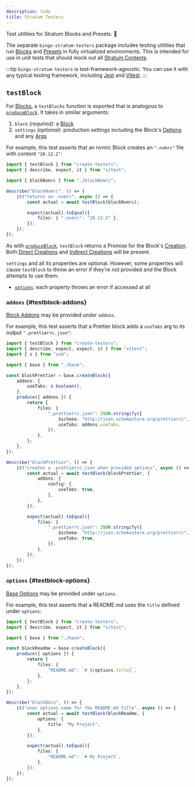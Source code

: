 ```yaml
---
description: todo
title: Stratum Testers
---
```



Test utilities for Stratum Blocks and Presets. 🚛

<PackageManagers type="add" pkg="bingo-stratum-testers" dev />

The separate `bingo-stratum-testers` package includes testing utilities that run [Blocks](/engines/stratum/concepts/blocks) and [Presets](/engines/stratum/concepts/presets) in fully virtualized environments.
This is intended for use in unit tests that should mock out all [Stratum Contexts](/engines/stratum/details/contexts).

:::tip
`bingo-stratum-testers` is test-framework-agnostic.
You can use it with any typical testing framework, including [Jest](https://jestjs.io) and [Vitest](https://vitest.dev).
:::

## `testBlock`

For [Blocks](../concepts/blocks), a `testBlocks` function is exported that is analogous to [`produceBlock`](./producers#produceblock).
It takes in similar arguments:

1. `block` _(required)_: a [Block](../concepts/blocks)
2. `settings` _(optional)_: production settings including the Block's [Options](../concepts/blocks#options) and any [Args](../concepts/blocks#args)

For example, this test asserts that an nvmrc Block creates an `".nvmrc"` file with content `"20.12.2"`:

```ts
import { testBlock } from "create-testers";
import { describe, expect, it } from "vitest";

import { blockNvmrc } from "./blockNvmrc";

describe("blockNvmrc", () => {
	it("returns an .nvmrc", async () => {
		const actual = await testBlock(blockNvmrc);

		expect(actual).toEqual({
			files: { ".nvmrc": "20.12.2" },
		});
	});
});
```

As with [`produceBlock`](./producers#produceblock), `testBlock` returns a Promise for the Block's [Creation](../runtime/creations).
Both [Direct Creations](../runtime/creations#direct-creations) and [Indirect Creations](../runtime/creations#indirect-creations) will be present.

`settings` and all its properties are optional.
However, some properties will cause `testBlock` to throw an error if they're not provided and the Block attempts to use them:

- [`options`](#testblock-options): each property throws an error if accessed at all

### `addons` {#testblock-addons}

[Block Addons](../concepts/blocks#addons) may be provided under `addons`.

For example, this test asserts that a Prettier block adds a `useTabs` arg to its output `".prettierrc.json"`:

```ts
import { testBlock } from "create-testers";
import { describe, expect, expect, it } from "vitest";
import { z } from "zod";

import { base } from "./base";

const blockPrettier = base.createBlock({
	addons: {
		useTabs: z.boolean(),
	},
	produce({ addons }) {
		return {
			files: {
				".prettierrc.json": JSON.stringify({
					$schema: "http://json.schemastore.org/prettierrc",
					useTabs: addons.useTabs,
				}),
			},
		};
	},
});

describe("blockPrettier", () => {
	it("creates a .prettierrc.json when provided options", async () => {
		const actual = await testBlock(blockPrettier, {
			addons: {
				config: {
					useTabs: true,
				},
			},
		});

		expect(actual).toEqual({
			files: {
				".prettierrc.json": JSON.stringify({
					$schema: "http://json.schemastore.org/prettierrc",
					useTabs: true,
				}),
			},
		});
	});
});
```

### `options` {#testblock-options}

[Base Options](../concepts/bases#options) may be provided under `options`.

For example, this test asserts that a README.md uses the `title` defined under `options`:

```ts
import { testBlock } from "create-testers";
import { describe, expect, it } from "vitest";

import { base } from "./base";

const blockReadme = base.createBlock({
	produce({ options }) {
		return {
			files: {
				"README.md": `# ${options.title}`,
			},
		};
	},
});

describe("blockDocs", () => {
	it("uses options.name for the README.md title", async () => {
		const actual = await testBlock(blockReadme, {
			options: {
				title: "My Project",
			},
		});

		expect(actual).toEqual({
			files: {
				"README.md": `# My Project`,
			},
		});
	});
});
```
